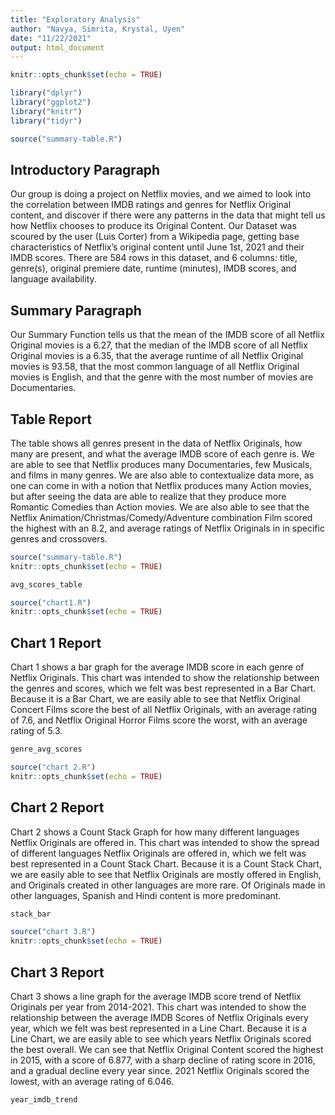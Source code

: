 ```yaml
---
title: "Exploratory Analysis"
author: "Navya, Simrita, Krystal, Uyen"
date: "11/22/2021"
output: html_document
---
```


```r
knitr::opts_chunk$set(echo = TRUE)

library("dplyr")
library("ggplot2")
library("knitr")
library("tidyr")

source("summary-table.R")
```

## Introductory Paragraph
Our group is doing a project on Netflix movies, and we aimed to look into the correlation between IMDB ratings and genres for Netflix Original content, and discover if there were any patterns in the data that might tell us how Netflix chooses to produce its Original Content. Our Dataset was scoured by the user (Luis Corter) from a Wikipedia page, getting base characteristics of Netflix’s original content until June 1st, 2021 and their IMDB scores. There are 584 rows in this dataset, and 6 columns: title, genre(s), original premiere date, runtime (minutes), IMDB scores, and language availability.


## Summary Paragraph
Our Summary Function tells us that the mean of the IMDB score of all Netflix Original movies is a 6.27, that the median of the IMDB score of all Netflix Original movies is a 6.35, that the average runtime of all Netflix Original movies is 93.58, that the most common language of all Netflix Original movies is English, and that the genre with the most number of movies are Documentaries. 


## Table Report
The table shows all genres present in the data of Netflix Originals, how many are present, and what the average IMDB score of each genre is. We are able to see that Netflix produces many Documentaries, few Musicals, and films in many genres. We are also able to contextualize data more, as one can come in with a notion that Netflix produces many Action movies, but after seeing the data are able to realize that they produce more Romantic Comedies than Action movies. We are also able to see that the Netflix Animation/Christmas/Comedy/Adventure combination Film scored the highest with an 8.2, and average ratings of Netflix Originals in in specific genres and crossovers. 


```r
source("summary-table.R")
knitr::opts_chunk$set(echo = TRUE)
```

``` r
avg_scores_table
```

```r
source("chart1.R")
knitr::opts_chunk$set(echo = TRUE)
```

## Chart 1 Report
Chart 1 shows a bar graph for the average IMDB score in each genre of Netflix Originals. This chart was intended to show the relationship between the genres and scores, which we felt was best represented in a Bar Chart. Because it is a Bar Chart, we are easily able to see that Netflix Original Concert Films score the best of all Netflix Originals, with an average rating of 7.6, and Netflix Original Horror Films score the worst, with an average rating of 5.3.

``` r
genre_avg_scores
```
```r
source("chart 2.R")
knitr::opts_chunk$set(echo = TRUE)
```

## Chart 2 Report
Chart 2 shows a Count Stack Graph for how many different languages Netflix Originals are offered in. This chart was intended to show the spread of different languages Netflix Originals are offered in, which we felt was best represented in a Count Stack Chart. Because it is a Count Stack Chart, we are easily able to see that Netflix Originals are mostly offered in English, and Originals created in other languages are more rare. Of Originals made in other languages, Spanish and Hindi content is more predominant. 

``` r
stack_bar
```

```r
source("chart 3.R")
knitr::opts_chunk$set(echo = TRUE)
```

## Chart 3 Report
Chart 3 shows a line graph for the average IMDB score trend of Netflix Originals per year from 2014-2021. This chart was intended to show the relationship between the average IMDB Scores of Netflix Originals every year, which we felt was best represented in a Line Chart. Because it is a Line Chart, we are easily able to see which years Netflix Originals scored the best overall. We can see that Netflix Original Content scored the highest in 2015, with a score of 6.877, with a sharp decline of rating score in 2016, and a gradual decline every year since. 2021 Netflix Originals scored the lowest, with an average rating of 6.046.

``` r
year_imdb_trend
```